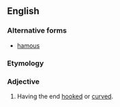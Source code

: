 ==English==

===Alternative forms===
* [[hamous]]

===Etymology===
{{etyl|la}} {{term|hamus||hook|lang=la}}

===Adjective===
{{en-adj|-}}

# {{botany}} Having the end [[hooked]] or [[curved]].